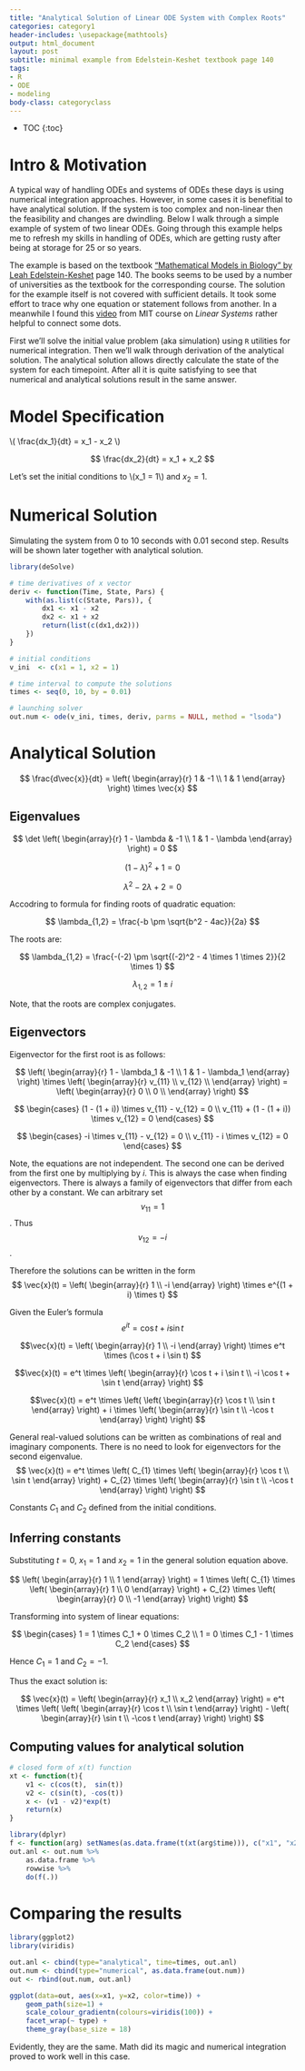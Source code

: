 ```yaml
---
title: "Analytical Solution of Linear ODE System with Complex Roots"
categories: category1
header-includes: \usepackage{mathtools}
output: html_document
layout: post
subtitle: minimal example from Edelstein-Keshet textbook page 140
tags:
- R
- ODE
- modeling
body-class: categoryclass
---
```


* TOC
{:toc}


# Intro & Motivation
A typical way of handling ODEs and systems of ODEs these days is using numerical
integration approaches. However, in some cases it is benefitial to have 
analytical solution. If the system is too complex and non-linear then the 
feasibility and changes are dwindling. Below I walk through a simple example of
system of two linear ODEs. Going through this example helps me to refresh my
skills in handling of ODEs, which are getting rusty after being at storage for 
25 or so years.

The example is based on the textbook 
["Mathematical Models in Biology" by Leah Edelstein-Keshet](https://books.google.com/books/about/Mathematical_Models_in_Biology.html?id=jQwzRx3edvkC) page 140. The books seems to be used by a number of 
universities as the textbook for the corresponding course. The solution for the
example itself is not covered with sufficient details. It took some effort to
trace why one equation or statement follows from another. In a meanwhile I
found this [video](https://www.youtube.com/watch?v=TRVS5Wo9LoM) from MIT
course on *Linear Systems* rather helpful to connect some dots.

First we'll solve the initial value problem (aka simulation) using `R` 
utilities for numerical integration. Then we'll walk through derivation of the
analytical solution. The analytical solution allows directly calculate
the state of the system for each timepoint. After all it is quite 
satisfying to see that numerical and analytical solutions 
result in the same answer.


# Model Specification

\\( \\frac{dx_1}{dt} = x_1 - x_2 \\)
<!-- $$ \frac{dx_1}{dt} = x_1 - x_2 $$ -->

<!-- \\( \\frac{dx_2}{dt} = x_1 + x_2 \\) -->
$$ \frac{dx_2}{dt} = x_1 + x_2 $$

Let's set the initial conditions to \\(x_1 = 1\\) and $x_2 = 1$.



# Numerical Solution

Simulating the system from 0 to 10 seconds with 0.01 second step. 
Results will be shown later together with analytical solution.

```r
library(deSolve)

# time derivatives of x vector
deriv <- function(Time, State, Pars) {
    with(as.list(c(State, Pars)), {
        dx1 <- x1 - x2
        dx2 <- x1 + x2
        return(list(c(dx1,dx2)))
    })
}

# initial conditions
v_ini  <- c(x1 = 1, x2 = 1)

# time interval to compute the solutions
times <- seq(0, 10, by = 0.01)

# launching solver
out.num <- ode(v_ini, times, deriv, parms = NULL, method = "lsoda")
```


# Analytical Solution

$$
\frac{d\vec{x}}{dt} =
\left( \begin{array}{r}
1 & -1 \\
1 & 1
\end{array} \right) 
\times \vec{x}
$$

## Eigenvalues

$$
\det
\left( \begin{array}{r}
1 - \lambda & -1 \\
1 & 1 - \lambda
\end{array} \right)
= 0
$$

$$ (1 - \lambda)^2 + 1 = 0 $$

$$ \lambda^2 - 2 \lambda + 2 = 0 $$

Accodring to formula for finding roots of quadratic equation:

$$ \lambda_{1,2} = \frac{-b \pm \sqrt{b^2 - 4ac}}{2a} $$

The roots are:

$$ \lambda_{1,2} = \frac{-(-2) \pm \sqrt{(-2)^2 - 4 \times 1 \times 2}}{2 \times 1} $$

$$ \lambda_{1,2} = 1 \pm i $$

Note, that the roots are complex conjugates.

## Eigenvectors

Eigenvector for the first root is as follows:

$$
\left( \begin{array}{r}
1 - \lambda_1 & -1 \\
1 & 1 - \lambda_1
\end{array} \right) \times
\left( \begin{array}{r}
v_{11} \\
v_{12} \\
\end{array} \right) =
\left( \begin{array}{r}
0 \\
0 \\
\end{array} \right)
$$

$$ \begin{cases}
(1 - (1 + i)) \times v_{11} - v_{12} = 0 \\
v_{11} + (1 - (1 + i)) \times v_{12} = 0
\end{cases}
$$

$$ \begin{cases}
-i \times v_{11} - v_{12} = 0 \\
v_{11} - i \times v_{12} = 0
\end{cases}
$$

Note, the equations are not independent. The second one can be derived from the
first one by multiplying by $i$. This is always the case when finding 
eigenvectors. There is always a family of eigenvectors that differ from each
other by a constant. We can arbitrary set $$v_{11} = 1$$.
Thus $$v_{12} = -i$$.

Therefore the solutions can be written in the form
$$ 
\vec{x}(t) = 
\left( \begin{array}{r}
1 \\
-i
\end{array} \right)
\times
e^{(1 + i) \times t}
$$

Given the Euler's formula
$$e^{it} = \cos t + i \sin t$$

$$\vec{x}(t) = 
\left( \begin{array}{r}
1 \\
-i
\end{array} \right)
\times e^t \times (\cos t + i \sin t)
$$

$$\vec{x}(t) = 
e^t \times
\left( \begin{array}{r}
\cos t + i \sin t \\
-i \cos t + \sin t
\end{array} \right)
$$

$$\vec{x}(t) = 
e^t \times
\left(
    \left( \begin{array}{r}
    \cos t \\
    \sin t
    \end{array} \right)
+
i \times
    \left( \begin{array}{r}
    \sin t \\
    -\cos t
    \end{array} \right)
\right)
$$

General real-valued solutions can be written as combinations of real and
imaginary components. There is no need to look for eigenvectors for the 
second eigenvalue.
$$
\vec{x}(t) = 
e^t \times
\left(
    C_{1} \times
    \left( \begin{array}{r}
    \cos t \\
    \sin t
    \end{array} \right)
+
    C_{2} \times
    \left( \begin{array}{r}
    \sin t \\
    -\cos t
    \end{array} \right)
\right)
$$

Constants $C_1$ and $C_2$ defined from the initial conditions.

## Inferring constants
Substituting $t = 0$, $x_1 = 1$ and $x_2 = 1$ in the general solution 
equation above.

$$
\left( \begin{array}{r}
1 \\
1
\end{array} \right)
= 
1 \times
\left(
    C_{1} \times
    \left( \begin{array}{r}
    1 \\
    0
    \end{array} \right)
+
    C_{2} \times
    \left( \begin{array}{r}
    0 \\
    -1
    \end{array} \right)
\right)
$$

Transforming into system of linear equations:

$$ \begin{cases}
1 = 1 \times C_1 + 0 \times C_2 \\
1 = 0 \times C_1 - 1 \times C_2
\end{cases}
$$

Hence $C_1 = 1$ and $C_2 = -1$.

Thus the exact solution is:

$$
\vec{x}(t) = 
\left( \begin{array}{r}
x_1 \\
x_2
\end{array} \right) =
e^t \times
\left(
    \left( \begin{array}{r}
    \cos t \\
    \sin t
    \end{array} \right)
-
    \left( \begin{array}{r}
    \sin t \\
    -\cos t
    \end{array} \right)
\right)
$$


## Computing values for analytical solution
```r

# closed form of x(t) function
xt <- function(t){
    v1 <- c(cos(t),  sin(t))
    v2 <- c(sin(t), -cos(t))
    x <- (v1 - v2)*exp(t)
    return(x)
}

library(dplyr)
f <- function(arg) setNames(as.data.frame(t(xt(arg$time))), c("x1", "x2"))
out.anl <- out.num %>%
    as.data.frame %>%
    rowwise %>%
    do(f(.))
```


# Comparing the results
```r
library(ggplot2)
library(viridis)

out.anl <- cbind(type="analytical", time=times, out.anl)
out.num <- cbind(type="numerical", as.data.frame(out.num))
out <- rbind(out.num, out.anl)

ggplot(data=out, aes(x=x1, y=x2, color=time)) +
    geom_path(size=1) + 
    scale_colour_gradientn(colours=viridis(100)) +
    facet_wrap(~ type) +
    theme_gray(base_size = 18)
```

Evidently, they are the same. Math did its magic and numerical integration
proved to work well in this case.

